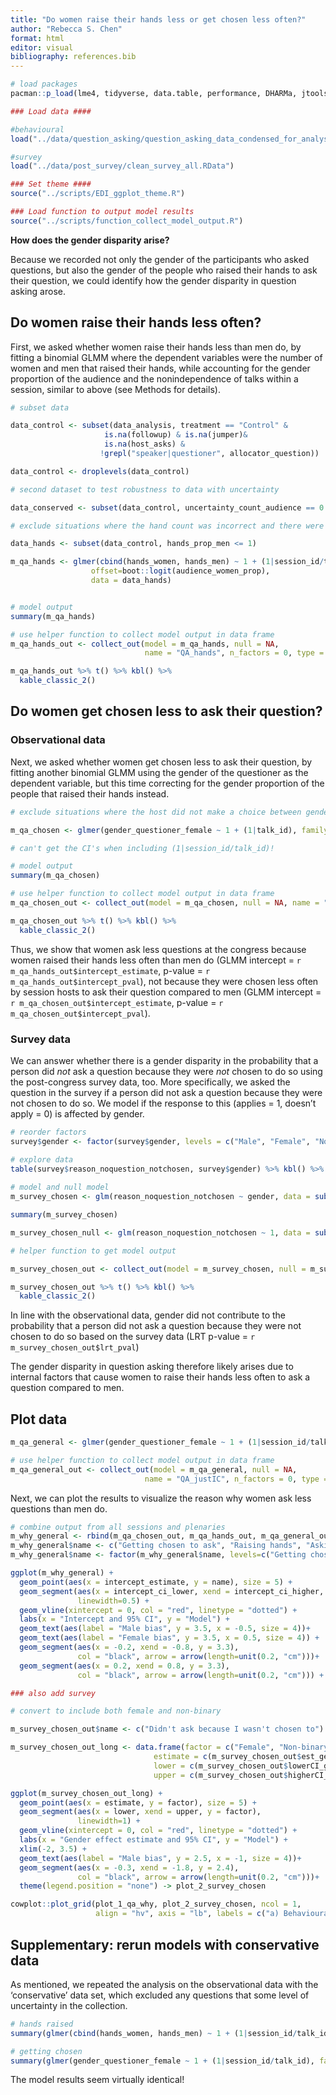 ```yaml
---
title: "Do women raise their hands less or get chosen less often?"
author: "Rebecca S. Chen"
format: html
editor: visual
bibliography: references.bib
---
```


```r

# load packages
pacman::p_load(lme4, tidyverse, data.table, performance, DHARMa, jtools, readxl, kableExtra)

### Load data ####

#behavioural
load("../data/question_asking/question_asking_data_condensed_for_analysis.RData")

#survey
load("../data/post_survey/clean_survey_all.RData")

### Set theme ####
source("../scripts/EDI_ggplot_theme.R")

### Load function to output model results
source("../scripts/function_collect_model_output.R")

```

**How does the gender disparity arise?**

Because we recorded not only the gender of the participants who asked questions, but also the gender of the people who raised their hands to ask their question, we could identify how the gender disparity in question asking arose.

## Do women raise their hands less often?

First, we asked whether women raise their hands less than men do, by fitting a binomial GLMM where the dependent variables were the number of women and men that raised their hands, while accounting for the gender proportion of the audience and the nonindependence of talks within a session, similar to above (see Methods for details).

```r

# subset data

data_control <- subset(data_analysis, treatment == "Control" &
                     is.na(followup) & is.na(jumper)&
                     is.na(host_asks) & 
                    !grepl("speaker|questioner", allocator_question))

data_control <- droplevels(data_control)

# second dataset to test robustness to data with uncertainty

data_conserved <- subset(data_control, uncertainty_count_audience == 0 & uncertainty_count_hands == 0)

# exclude situations where the hand count was incorrect and there were on paper more hands raised by men only then in total

data_hands <- subset(data_control, hands_prop_men <= 1)

m_qa_hands <- glmer(cbind(hands_women, hands_men) ~ 1 + (1|session_id/talk_id), family = "binomial", 
                  offset=boot::logit(audience_women_prop), 
                  data = data_hands)


# model output
summary(m_qa_hands)

# use helper function to collect model output in data frame
m_qa_hands_out <- collect_out(model = m_qa_hands, null = NA, 
                              name = "QA_hands", n_factors = 0, type = "qa", save="yes", dir="../results/question-asking/")

m_qa_hands_out %>% t() %>% kbl() %>%
  kable_classic_2()
```

## Do women get chosen less to ask their question? {#sec-hands}

### Observational data

Next, we asked whether women get chosen less to ask their question, by fitting another binomial GLMM using the gender of the questioner as the dependent variable, but this time correcting for the gender proportion of the people that raised their hands instead.

```r

# exclude situations where the host did not make a choice between genders (i.e. only men or only women raised hands)

m_qa_chosen <- glmer(gender_questioner_female ~ 1 + (1|talk_id), family = "binomial", offset=boot::logit(hands_prop_women), data = subset(data_hands, hands_prop_women !=0 & hands_prop_women != 1))

# can't get the CI's when including (1|session_id/talk_id)! 

# model output
summary(m_qa_chosen)

# use helper function to collect model output in data frame
m_qa_chosen_out <- collect_out(model = m_qa_chosen, null = NA, name = "QA_chosen", n_factors = 0, type = "qa", save="yes", dir="../results/question-asking/")

m_qa_chosen_out %>% t() %>% kbl() %>%
  kable_classic_2()


```

Thus, we show that women ask less questions at the congress because women raised their hands less often than men do (GLMM intercept = `r m_qa_hands_out$intercept_estimate`, p-value = `r m_qa_hands_out$intercept_pval`), not because they were chosen less often by session hosts to ask their question compared to men (GLMM intercept = `r m_qa_chosen_out$intercept_estimate`, p-value = `r m_qa_chosen_out$intercept_pval`).

### Survey data

We can answer whether there is a gender disparity in the probability that a person did *not* ask a question because they were *not* chosen to do so using the post-congress survey data, too. More specifically, we asked the question in the survey if a person did not ask a question because they were not chosen to do so. We model if the response to this (applies = 1, doesn't apply = 0) is affected by gender.

```r

# reorder factors
survey$gender <- factor(survey$gender, levels = c("Male", "Female", "Non-binary"))

# explore data
table(survey$reason_noquestion_notchosen, survey$gender) %>% kbl() %>% kable_classic_2()
  
# model and null model
m_survey_chosen <- glm(reason_noquestion_notchosen ~ gender, data = subset(survey, !is.na(gender)), family = "binomial")

summary(m_survey_chosen)

m_survey_chosen_null <- glm(reason_noquestion_notchosen ~ 1, data = subset(survey, !is.na(gender)), family = "binomial")

# helper function to get model output

m_survey_chosen_out <- collect_out(model = m_survey_chosen, null = m_survey_chosen_null, name="survey_qa_chosen", n_factors = 2, type="survey", save="yes", dir="../results/question-asking/")

m_survey_chosen_out %>% t() %>% kbl() %>%
  kable_classic_2()

```

In line with the observational data, gender did not contribute to the probability that a person did not ask a question because they were not chosen to do so based on the survey data (LRT p-value = `r m_survey_chosen_out$lrt_pval`)

The gender disparity in question asking therefore likely arises due to internal factors that cause women to raise their hands less often to ask a question compared to men.

## Plot data

```r

m_qa_general <- glmer(gender_questioner_female ~ 1 + (1|session_id/talk_id), family = "binomial", offset=boot::logit(audience_women_prop), data = data_control)

# use helper function to collect model output in data frame
m_qa_general_out <- collect_out(model = m_qa_general, null = NA, 
                              name = "QA_justIC", n_factors = 0, type = "qa", save="no")

```

Next, we can plot the results to visualize the reason why women ask less questions than men do.

```r

# combine output from all sessions and plenaries 
m_why_general <- rbind(m_qa_chosen_out, m_qa_hands_out, m_qa_general_out)
m_why_general$name <- c("Getting chosen to ask", "Raising hands", "Asking questions") 
m_why_general$name <- factor(m_why_general$name, levels=c("Getting chosen to ask", "Raising hands", "Asking questions"))

ggplot(m_why_general) +
  geom_point(aes(x = intercept_estimate, y = name), size = 5) + 
  geom_segment(aes(x = intercept_ci_lower, xend = intercept_ci_higher, y = name),
               linewidth=0.5) +
  geom_vline(xintercept = 0, col = "red", linetype = "dotted") +
  labs(x = "Intercept and 95% CI", y = "Model") + 
  geom_text(aes(label = "Male bias", y = 3.5, x = -0.5, size = 4))+
  geom_text(aes(label = "Female bias", y = 3.5, x = 0.5, size = 4)) +
  geom_segment(aes(x = -0.2, xend = -0.8, y = 3.3),
               col = "black", arrow = arrow(length=unit(0.2, "cm")))+
  geom_segment(aes(x = 0.2, xend = 0.8, y = 3.3),
               col = "black", arrow = arrow(length=unit(0.2, "cm"))) +  theme(legend.position = "none") -> plot_1_qa_why

### also add survey

# convert to include both female and non-binary

m_survey_chosen_out$name <- c("Didn't ask because I wasn't chosen to") 

m_survey_chosen_out_long <- data.frame(factor = c("Female", "Non-binary"),
                                estimate = c(m_survey_chosen_out$est_genderFemale, m_survey_chosen_out$`est_genderNon-binary`),
                                lower = c(m_survey_chosen_out$lowerCI_genderFemale, m_survey_chosen_out$`lowerCI_genderNon-binary`),
                                upper = c(m_survey_chosen_out$higherCI_genderFemale, m_survey_chosen_out$`higherCI_genderNon-binary`))

ggplot(m_survey_chosen_out_long) +
  geom_point(aes(x = estimate, y = factor), size = 5) + 
  geom_segment(aes(x = lower, xend = upper, y = factor),
               linewidth=1) +
  geom_vline(xintercept = 0, col = "red", linetype = "dotted") +
  labs(x = "Gender effect estimate and 95% CI", y = "Model") + 
  xlim(-2, 3.5) +
  geom_text(aes(label = "Male bias", y = 2.5, x = -1, size = 4))+
  geom_segment(aes(x = -0.3, xend = -1.8, y = 2.4),
               col = "black", arrow = arrow(length=unit(0.2, "cm")))+
  theme(legend.position = "none") -> plot_2_survey_chosen

cowplot::plot_grid(plot_1_qa_why, plot_2_survey_chosen, ncol = 1,
                   align = "hv", axis = "lb", labels = c("a) Behavioural data", "b) Survey data"))

```

## Supplementary: rerun models with conservative data

As mentioned, we repeated the analysis on the observational data with the 'conservative' data set, which excluded any questions that some level of uncertainty in the collection.

```r

# hands raised
summary(glmer(cbind(hands_women, hands_men) ~ 1 + (1|session_id/talk_id), family = "binomial", offset=boot::logit(audience_women_prop), data = subset(data_conserved, hands_prop_men <= 1)))

# getting chosen
summary(glmer(gender_questioner_female ~ 1 + (1|session_id/talk_id), family = "binomial", offset=boot::logit(hands_prop_women), data = subset(data_conserved, hands_prop_women !=0 & hands_prop_women != 1 & hands_prop_men <= 1)))

```

The model results seem virtually identical!
